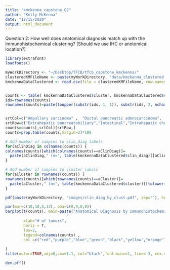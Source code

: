 ```yaml
---
title: "kmckenna_capstone_Q2"
author: "Kelly McKenna"
date: "12/15/2020"
output: html_document
---
```


Question 2: How well does anatomical diagnosis match up with the Immunohistochemical clustering?
  (Should we use IHC or anotomical location?)


```r
library(extrafont)
loadfonts()

myWorkDirectory <- "~/Desktop/TFCB/tfcb_capstone_kmckenna/"
clusteredKMFileName <- paste(myWorkDirectory, "data/kmckenna_clustered.csv", sep="")
kmckennaDataClustered <- read.csv(file = clusteredKMFileName, row.names = 30, colClasses= c(rep("numeric",27), rep("factor",2), "character"), na.strings = "",quote="\"" )


counts <- table( kmckennaDataClustered$cluster, kmckennaDataClustered$clin_diag)
ids=rownames(counts)
rownames(counts)=paste(toupper(substr(ids, 1, 1)), substr(ids, 2, nchar(ids)), sep="")


srtCol=c("Ampullary carcinoma" ,  "Ductal pancreatic adenocarcinoma",  "Distal bile duct cancer" ,  "Gallbladder cancer" ,  "Perihilar cholangiocarcinoma",  "Intrahepatic cholangiocarcinoma",  "Hepatocellular carcinoma")[7:1] 
srtRow=c("Extrahepatic pancreatobiliary","Intestinal","Intrahepatic cholangiocarcinoma","Hepatocellular carcinoma","Unclassified" )
counts=counts[,srtCol][srtRow,]
counts=prop.table(counts,margin=2)*100

# Add number of samples to clin_diag labels
for(aClinDiag in colnames(counts)) {  
colnames(counts)[which(colnames(counts)==aClinDiag)]= 
  paste(aClinDiag," (n=", table(kmckennaDataClustered$clin_diag)[[aClinDiag]],")", sep="")
}

# Add number of samples to cluster labels
for(aCluster in rownames(counts)) {  
rownames(counts)[which(rownames(counts)==aCluster)]= 
  paste(aCluster," (n=", table(kmckennaDataClustered$cluster)[[tolower(aCluster)]],")", sep="")
}

pdf(paste(myWorkDirectory, "images/clin_diag_by_clust.pdf", sep=""), height=8, width=12, family="Helvetica")

par(mar=c(10,10,5,13), oma=c(0,9,0,0))
barplot(t(counts), main=paste("Anatomical Diagnosis by Immunohistochemical cluster", 
                           "                                                        ",sep=""),
        xlab="# of tumors",
        horiz = T,
        las=2, 
        legend=colnames(counts) , 
        col =c("red","purple","blue","green","black","yellow","orange")
               
)
title(outer=TRUE,adj=0,cex=1.1, col="black",font.main=1, line=-3, cex.main=3.5,)

dev.off()

```





